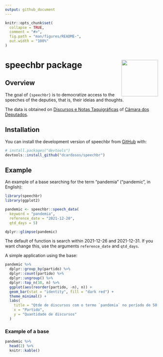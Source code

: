 ```yaml
---
output: github_document
---
```


<!-- README.md is generated from README.Rmd. Please edit that file -->

```r
knitr::opts_chunk$set(
  collapse = TRUE,
  comment = "#>",
  fig.path = "man/figures/README-",
  out.width = "100%"
)
```

# speechbr package <img src="man/figures/hexlogo.png" align="right" width = "120px"/>


<!-- badges: start -->
<!-- badges: end -->

## Overview

The goal of `{speechbr}` is to democratize access to the speeches of the deputies, that is, their ideias and thoughts.

The data is obtained on [Discursos e Notas Taquigráficas](https://www2.camara.leg.br/atividade-legislativa/discursos-e-notas-taquigraficas) of [Câmara dos Deputados](https://www.camara.leg.br/).

## Installation

You can install the development version of speechbr from [GitHub](https://github.com/) with:

```r
# install.packages("devtools")
devtools::install_github("dcardosos/speechbr")
```

## Example

An example of a base searching for the term "pandemia" ("pandemic", in English):

```r
library(speechbr)
library(ggplot2)

pandemic <- speechbr::speech_data(
  keyword = "pandemia",
  reference_date = "2021-12-20",
  qtd_days = 5)

dplyr::glimpse(pandemic)
```

The default of function is search within 2021-12-26 and 2021-12-31. If you want change this, use the arguments `reference_date` and `qtd_days`.

A simple application using the base:

```r
pandemic %>% 
  dplyr::group_by(partido) %>% 
  dplyr::count(partido) %>% 
  dplyr::ungroup() %>% 
  dplyr::top_n(10, n) %>%
  ggplot(aes(reorder(partido, -n), n)) +
  geom_bar(stat = "identity", fill = "dark red") +
  theme_minimal() +
  labs(
    title = "Qtde de discursos com o termo `pandemia` no período de 50 dias por partido",
    x = "Partido",
    y = "Quantidade de discursos"
  )
```

### Example of a base

```r

pandemic %>% 
  head(2) %>%
  knitr::kable()
```
